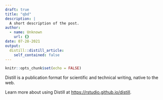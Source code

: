 ```yaml
---
draft: true
title: "qbd"
description: |
  A short description of the post.
author:
  - name: Unknown
    url: {}
date: 07-28-2021
output:
  distill::distill_article:
    self_contained: false
---
```



```r
knitr::opts_chunk$set(echo = FALSE)
```

Distill is a publication format for scientific and technical writing, native to the web.

Learn more about using Distill at <https://rstudio.github.io/distill>.


